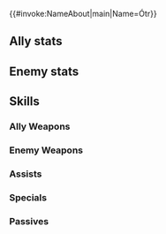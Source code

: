 {{#invoke:NameAbout|main|Name=Ótr}}{{HeroPage Tabs}}
{{Hero Infobox
|Name=Ótr
|Title=Kingsbrother
|Origin=Fire Emblem Heroes
|Gender=Male
|WeaponType=Green Axe
|MoveType=Cavalry
|MythicEffect=Anima
|MythicEffect2=Defensive Team Bonus
|BoostHP=5
|BoostDef=5
|actorEN=Tyler Shamy
|actorJP=吉野裕行
|artist=コザキユースケ
|additionDate=2020-12-08
|releaseDate=September 30, 2021
|cv1=0
|cv2=500200
|Person=Ótr
|Properties=mythic,mask,hat,tiara
|description=Adoptive brother of Niðavellir's king, Fáfnir. Worships his brother and fully supports his ambitions of conquest.
|TagID=オッテル
|InternalID=712
|EnemyInternalID=59
}}
==Ally stats==
{{Stats Page|noheader=1
|Lv1HP=17|Lv1ATK=11|Lv1SPD=4|Lv1DEF=7|Lv1RES=11
|GRHP=55|GRATK=70|GRSPD=30|GRDEF=75|GRRES=55
}}
==Enemy stats==
{{Stats Page/Enemy|noheader=1
|Lv1HP=17|Lv1ATK=10|Lv1SPD=4|Lv1DEF=9|Lv1RES=9
|GRHP=55|GRATK=70|GRSPD=30|GRDEF=65|GRRES=55
}}
==Skills==
===Ally Weapons===
{{Weapons Table
|weapon1=Iron Axe
|weapon1Default=1
|weapon1Unlock=1
|weapon2=Steel Axe
|weapon2Default=2
|weapon2Unlock=2
|weapon3=Silver Axe
|weapon3Default=4
|weapon3Unlock=3
|weapon4=Auto-Lofnheiðr
|weapon4Default=5
|weapon4Unlock=5
}}
===Enemy Weapons===
{{Weapons Table/enemy
|weapon4=Lofnheiðr
}}
===Assists===
{{Assists Table}}
===Specials===
{{Specials Table
|special1=New Moon
|special1Default=4
|special1Unlock=3
|special2=Luna
|special2Unlock=4
|special3=Brutal Shell
|special3Unlock=5
|special4=Brutal Shell+
|special4Unlock=5
}}
===Passives===
{{Passives Table
|passiveA1=G Duel Cavalry 1
|passiveA2=G Duel Cavalry 2
|passiveA3=G Duel Cavalry 3
|passiveA4=G Duel Cavalry 4
|passiveA5=Atk/Def Clash 1
|passiveA6=Atk/Def Clash 2
|passiveA7=Atk/Def Clash 3
|passiveA8=Atk/Def Excel
|passiveA1Unlock=2
|passiveA2Unlock=3
|passiveA3Unlock=4
|passiveA4Unlock=5
|passiveA5Unlock=2
|passiveA6Unlock=3
|passiveA7Unlock=4
|passiveA8Unlock=5
|passiveB1=Flow Refresh 1
|passiveB2=Flow Refresh 2
|passiveB3=Flow Refresh 3
|passiveB1Unlock=1
|passiveB2Unlock=2
|passiveB3Unlock=4
|passiveC1=Threaten Def 1
|passiveC2=Threat. Atk/Def 1
|passiveC3=Threat. Atk/Def 2
|passiveC4=Atk/Def Menace
|passiveC1Unlock=2
|passiveC2Unlock=3
|passiveC3Unlock=4
|passiveC4Unlock=5
}}
{{Heroes Navbox}}
{{Enemies Navbox}}